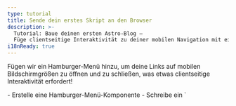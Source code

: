 ```yaml
---
type: tutorial
title: Sende dein erstes Skript an den Browser
description: >-
  Tutorial: Baue deinen ersten Astro-Blog —
  Füge clientseitige Interaktivität zu deiner mobilen Navigation mit einem Astro-Skript-Tag hinzu
i18nReady: true
---
```



Fügen wir ein Hamburger-Menü hinzu, um deine Links auf mobilen Bildschirmgrößen zu öffnen und zu schließen, was etwas clientseitige Interaktivität erfordert!

<PreCheck>
  - Erstelle eine Hamburger-Menü-Komponente
  - Schreibe ein `<script>`, das es deinen Seitenbesuchern erlaubt, das Navigationsmenü zu öffnen und zu schließen
  - Verschiebe dein JavaScript in eine `.js`-Datei
</PreCheck>

## Baue eine Hamburger-Komponente

Erstelle eine `<Hamburger />`-Komponente, um dein mobiles Menü zu öffnen und zu schließen.

<Steps>
1. Erstelle eine Datei namens `Hamburger.astro` in `src/components/`

2. Kopiere den folgenden Code in deine Komponente. Dies wird dein „Hamburger“-Menü mit 3 Linien darstellen, um deine Navigationslinks auf mobilen Geräten anzuzeigen und zu verstecken. (Die neuen CSS-Styles fügst du später in `global.css` hinzu.)

    ```astro title="src/components/Hamburger.astro"
    --- 
    ---
    <div class="hamburger">
      <span class="line"></span>
      <span class="line"></span>
      <span class="line"></span>
    </div>
    ```

3. Platziere diese neue `<Hamburger />`-Komponente direkt vor deiner `<Navigation />`-Komponente in `Header.astro`. 

    <details>
    <summary>Zeige mir den Code!</summary>

    ```astro title="src/components/Header.astro" ins={2,7}
    ---
    import Hamburger from './Hamburger.astro';
    import Navigation from './Navigation.astro';
    ---
    <header>
      <nav>
        <Hamburger />
        <Navigation />
      </nav>
    </header>
    ```
    </details>

4. Füge die folgenden Styles für deine Hamburger-Komponente hinzu:

    ```css title="src/styles/global.css" ins={2-13, 56-58}
    /* Navigation-Styles */
    .hamburger {
        padding-right: 20px;
        cursor: pointer;
      }

      .hamburger .line {
        display: block;
        width: 40px;
        height: 5px;
        margin-bottom: 10px;
        background-color: #ff9776;
      }

      .nav-links {
        width: 100%;
        top: 5rem;
        left: 48px;
        background-color: #ff9776;
        display: none;
        margin: 0;
      }

      .nav-links a {
        display: block;
        text-align: center;
        padding: 10px 0;
        text-decoration: none;
        font-size: 1.2rem;
        font-weight: bold;
        text-transform: uppercase;
      }

      .nav-links a:hover, a:focus {
        background-color: #ff9776;
      }

      .expanded {
        display: unset;
      }

      @media screen and (min-width: 636px) {
        .nav-links {
          margin-left: 5em;
          display: block;
          position: static;
          width: auto;
          background: none;
        }

        .nav-links a {
          display: inline-block;
          padding: 15px 20px;
        }

        .hamburger {
          display: none;
        }
      }
    ```
</Steps>

## Schreibe dein erstes Skript-Tag

Dein Header ist noch nicht **interaktiv**, da er nicht auf Benutzereingaben reagieren kann, wie das Klicken auf das Hamburger-Menü, um die Navigationslinks anzuzeigen oder zu verstecken.

Das Hinzufügen eines `<script>`-Tags ermöglicht es clientseitigem JavaScript, auf ein Benutzerereignis zu "hören" und entsprechend zu reagieren.

<Steps>
1. Füge das folgende `<script>`-Tag zu `index.astro`, kurz vor dem schließenden `</body>`-Tag hinzu.

    ```astro title="src/pages/index.astro" ins={2-6}
      <Footer />
      <script>
        document.querySelector('.hamburger').addEventListener('click', () => {
          document.querySelector('.nav-links').classList.toggle('expanded');
        });
      </script>
    </body>
    ```

2. Überprüfe deine Browser-Vorschau erneut in verschiedenen Größen und stelle sicher, dass du ein funktionierendes Navigationsmenü hast, das sowohl auf die Bildschirmgröße als auch auf Benutzereingaben auf dieser Seite reagiert.
</Steps>

### Eine `.js`-Datei importieren

Anstatt dein JavaScript direkt auf jeder Seite zu schreiben, kannst du den Inhalt deines `<script>`-Tags in seine eigene `.js`-Datei in deinem Projekt verschieben.

<Steps>
1. Erstelle `src/scripts/menu.js` (du musst einen neuen `/scripts/`-Ordner erstellen) und verschiebe dein JavaScript dorthin.

    ```js title="src/scripts/menu.js"
    document.querySelector('.hamburger').addEventListener('click', () => {
      document.querySelector('.nav-links').classList.toggle('expanded');
    });
    ```

2. Ersetze den Inhalt des `<script>`-Tags auf `index.astro` durch den folgenden Dateiimport:

    ```astro title="src/pages/index.astro" ins={7} del={3-5}
      <Footer />
      <script>
        document.querySelector('.hamburger').addEventListener('click', () => {
          document.querySelector('.nav-links').classList.toggle('expanded');
        });

        import "../scripts/menu.js";
      </script>
    </body>
    ```

3. Überprüfe deine Browser-Vorschau erneut bei kleineren Größen und bestätige, dass das Hamburger-Menü deine Navigationslinks weiterhin öffnet und schließt.

4. Füge dasselbe `<script>` mit Import auf deinen anderen zwei Seiten, `about.astro` und `blog.astro`, hinzu und überprüfe, ob du eine responsive, interaktive Kopfzeile auf jeder Seite hast.

    ```astro title="src/pages/about.astro & src/pages/blog.astro" ins={2-4}
      <Footer />
      <script>
        import "../scripts/menu.js";
      </script>
    </body>
    ```
</Steps>

:::note[Kerngedanke]
Du hast bereits etwas JavaScript verwendet, um Teile deiner Website zu bauen:

- Dynamische Definition deines Seitentitels und der Überschriften
- Durchlaufen einer Liste von Fähigkeiten auf der „Über mich“-Seite
- Bedingtes Anzeigen von HTML-Elementen

Diese Befehle werden alle beim Erstellen ausgeführt, um statisches HTML für deine Website zu erstellen, und dann wird der Code „weggeworfen“.

**Das JavaScript in einem `<script>`-Tag wird an den Browser gesendet** und steht zur Verfügung, um basierend auf Benutzerinteraktionen wie dem Aktualisieren einer Seite oder dem Umschalten eines Eingabefeldes ausgeführt zu werden.
:::

<Box icon="question-mark">

### Teste dein Wissen

1. Wann führt Astro JavaScript aus, das im Frontmatter einer Komponente geschrieben ist?
    <MultipleChoice>
      <Option>
       Astro führt niemals JavaScript aus
      </Option>
      <Option isCorrect>
        beim Build-Zeitpunkt
      </Option>
      <Option>
         Wenn ein Besucher einen Button klickt
      </Option>
    </MultipleChoice>

2. Optional kann Astro JavaScript an den Browser senden, um:
    <MultipleChoice>
      <Option>
        Benutzern zu ermöglichen, Seitenlinks zu klicken
      </Option>
      <Option>
        schnellere Ladezeiten zu erreichen
      </Option>
      <Option isCorrect>
        clientseitige Interaktivität zu ermöglichen
      </Option>
    </MultipleChoice>

3. Das clientseitige JavaScript wird an den Browser des Benutzers gesendet, wenn es […] geschrieben oder importiert wird:
    <MultipleChoice>
      <Option isCorrect>
        in `<script>`-Tags
      </Option>
      <Option>
        zwischen den Codezäunen einer `.astro`-Datei
      </Option>
      <Option>
        in `global.css`
      </Option>
    </MultipleChoice>

</Box>

<Box icon="check-list">

## Checkliste

<Checklist>
- [ ] Ich kann clientseitige Interaktivität mit JavaScript in einem `<script>`-Tag hinzufügen.
- [ ] Ich kann eine `.js`-Datei in ein `<script>`-Tag importieren.
</Checklist>

</Box>

### Ressourcen

[Client-seitige Skripte in Astro](/de/guides/client-side-scripts/)